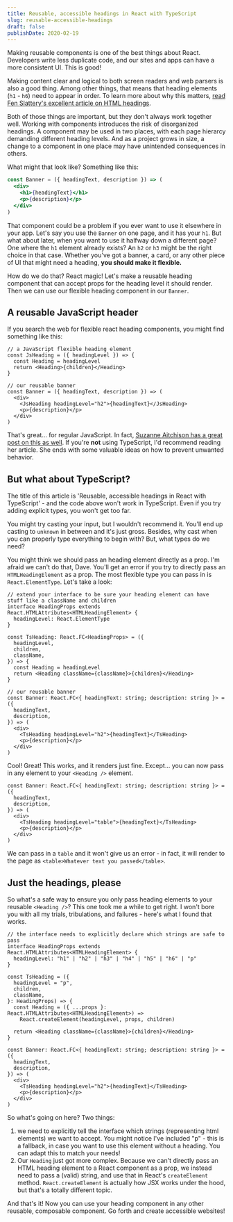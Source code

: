 ```yaml
---
title: Reusable, accessible headings in React with TypeScript
slug: reusable-accessible-headings
draft: false
publishDate: 2020-02-19
---
```


Making reusable components is one of the best things about React. Developers write less duplicate code, and our sites and apps can have a more consistent UI. This is good!

Making content clear and logical to both screen readers and web parsers is also a good thing. Among other things, that means that heading elements (`h1` - `h6`) need to appear in order. To learn more about why this matters, [read Fen Slattery's excellent article on HTML headings](https://dev.to/sublimemarch/html-headings-not-just-big-bigger-biggest-1km).

Both of those things are important, but they don't always work together well. Working with components introduces the risk of disorganized headings. A component may be used in two places, with each page hierarcy demanding different heading levels. And as a project grows in size, a change to a component in one place may have unintended consequences in others.

What might that look like? Something like this:

```jsx
const Banner = ({ headingText, description }) => (
  <div>
    <h1>{headingText}</h1>
    <p>{description}</p>
  </div>
)
```

That component could be a problem if you ever want to use it elsewhere in your app. Let's say you use the `Banner` on one page, and it has your `h1`. But what about later, when you want to use it halfway down a different page? One where the `h1` element already exists? An `h2` or `h3` might be the right choice in that case. Whether you've got a banner, a card, or any other piece of UI that might need a heading, **you should make it flexible.**

How do we do that? React magic! Let's make a reusable heading component that can accept props for the heading level it should render. Then we can use our flexible heading component in our `Banner`.

## A reusable JavaScript header

If you search the web for flexible react heading components, you might find something like this:

```tsx
// a JavaScript flexible heading element
const JsHeading = ({ headingLevel }) => {
  const Heading = headingLevel
  return <Heading>{children}</Heading>
}

// our reusable banner
const Banner = ({ headingText, description }) => (
  <div>
    <JsHeading headingLevel="h2">{headingText}</JsHeading>
    <p>{description}</p>
  </div>
)
```

That's great... for regular JavaScript. In fact, [Suzanne Aitchison has a great post on this as well](https://www.upyoura11y.com/reusable-components-with-headers/). If you're **not** using TypeScript, I'd recommend reading her article. She ends with some valuable ideas on how to prevent unwanted behavior.

## But what about TypeScript?

The title of this article is 'Reusable, accessible headings in React with TypeScript' - and the code above won't work in TypeScript. Even if you try adding explicit types, you won't get too far.

You might try casting your input, but I wouldn't recommend it. You'll end up casting to `unknown` in between and it's just gross. Besides, why cast when you can properly type everything to begin with? But, what types do we need?

You might think we should pass an heading element directly as a prop. I'm afraid we can't do that, Dave. You'll get an error if you try to directly pass an `HTMLHeadingElement` as a prop. The most flexible type you can pass in is `React.ElementType`. Let's take a look:

```tsx
// extend your interface to be sure your heading element can have stuff like a className and children
interface HeadingProps extends React.HTMLAttributes<HTMLHeadingElement> {
  headingLevel: React.ElementType
}

const TsHeading: React.FC<HeadingProps> = ({
  headingLevel,
  children,
  className,
}) => {
  const Heading = headingLevel
  return <Heading className={className}>{children}</Heading>
}

// our reusable banner
const Banner: React.FC<{ headingText: string; description: string }> = ({
  headingText,
  description,
}) => (
  <div>
    <TsHeading headingLevel="h2">{headingText}</TsHeading>
    <p>{description}</p>
  </div>
)
```

Cool! Great! This works, and it renders just fine. Except... you can now pass in any element to your `<Heading />` element.

```tsx
const Banner: React.FC<{ headingText: string; description: string }> = ({
  headingText,
  description,
}) => (
  <div>
    <TsHeading headingLevel="table">{headingText}</TsHeading>
    <p>{description}</p>
  </div>
)
```

We can pass in a `table` and it won't give us an error - in fact, it will render to the page as `<table>Whatever text you passed</table>`.

## Just the headings, please

So what's a safe way to ensure you only pass heading elements to your reusable `<Heading />`? This one took me a while to get right. I won't bore you with all my trials, tribulations, and failures - here's what I found that works.

```tsx
// the interface needs to explicitly declare which strings are safe to pass
interface HeadingProps extends React.HTMLAttributes<HTMLHeadingElement> {
  headingLevel: "h1" | "h2" | "h3" | "h4" | "h5" | "h6" | "p"
}

const TsHeading = ({
  headingLevel = "p",
  children,
  className,
}: HeadingProps) => {
  const Heading = ({ ...props }: React.HTMLAttributes<HTMLHeadingElement>) =>
    React.createElement(headingLevel, props, children)

  return <Heading className={className}>{children}</Heading>
}

const Banner: React.FC<{ headingText: string; description: string }> = ({
  headingText,
  description,
}) => (
  <div>
    <TsHeading headingLevel="h2">{headingText}</TsHeading>
    <p>{description}</p>
  </div>
)
```

So what's going on here? Two things:

1. we need to explicitly tell the interface which strings (representing html elements) we want to accept. You might notice I've included "p" - this is a fallback, in case you want to use this element without a heading. You can adapt this to match your needs!
2. Our `Heading` just got more complex. Because we can't directly pass an HTML heading element to a React component as a prop, we instead need to pass a (valid) string, and use that in React's `createElement` method. `React.createElement` is actually how JSX works under the hood, but that's a totally different topic.

And that's it! Now you can use your heading component in any other reusable, composable component. Go forth and create accessible websites!
